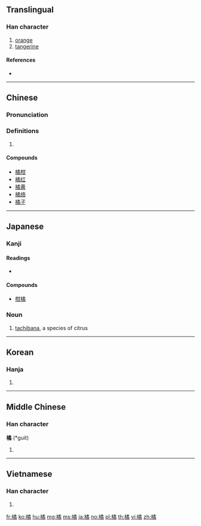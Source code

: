 ==Translingual==

===Han character===
{{Han char|rn=75|rad=木|as=12|sn=16|four=47927|canj=DNHB|ids=⿰木矞}}

# [[orange]]
# [[tangerine]]

====References====
* {{Han ref|kx=0553.270|dkj=15551|dj=0942.100|hdz=21297.080|uh=6A58|ud=27224|bh=BEEF|bd=48879}}

----

==Chinese==
{{zh-forms}}

===Pronunciation===
{{zh-pron
|m=jú
|c=gwat1
|mc=y
|oc=y
|ma=
|cat=n
}}

===Definitions===
# {{rfdef|lang=zh}}

====Compounds====
* [[橘柑]]
* [[橘红]]
* [[橘黄]]
* [[橘络]]
* [[橘子]]

----

==Japanese==

===Kanji===
{{ja-kanji|grade=|rs=木12}}

====Readings====
* {{ja-readings|goon=[[きち]] (kichi)|kanon=[[きつ]] (kitsu)|kun=[[たちばな]] (tachibana)}}

====Compounds====
* [[柑橘]]

{{wikipedia|Tachibana}}

===Noun===
{{ja-noun|たちばな}}

# [[tachibana]], a species of citrus

----

==Korean==

===Hanja===
{{ko-hanja|hangeul=귤|eumhun=|rv=gyul|mr=kyul|y=kyul}}

# {{defn|lang=ko|sort=木12}}

----

==Middle Chinese==

===Han character===
'''橘''' (*guit)<!--note: asterisk indicates that this character appears more than four times in the Tang Dynasty corpus of literature-->

# {{defn|lang=ltc|sort=木12}}

----

==Vietnamese==

===Han character===
{{vi-hantu|[[quất]], [[quít]], [[quầng]], [[quắt]]|rs=木12}}

# {{defn|lang=vi|sort=木12}}

[[fr:橘]]
[[ko:橘]]
[[hu:橘]]
[[mg:橘]]
[[ms:橘]]
[[ja:橘]]
[[no:橘]]
[[pl:橘]]
[[th:橘]]
[[vi:橘]]
[[zh:橘]]